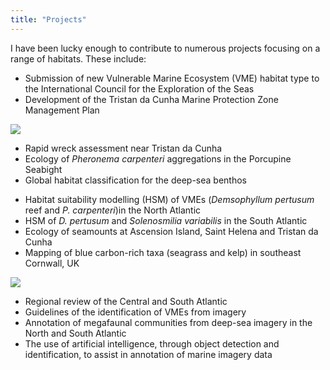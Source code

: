 ```yaml
---
title: "Projects"
---
```


:::{.grid}

:::{.g-col-6}
I have been lucky enough to contribute to numerous projects focusing on a range of habitats. These include:

* Submission of new Vulnerable Marine Ecosystem (VME) habitat type to the International Council for the Exploration of the Seas
* Development of the Tristan da Cunha Marine Protection Zone Management Plan
:::

:::{.g-col-6}
![](Images/StHelena.jpeg)
:::

:::

* Rapid wreck assessment near Tristan da Cunha
* Ecology of *Pheronema carpenteri* aggregations in the Porcupine Seabight
* Global habitat classification for the deep-sea benthos

:::{.grid}

:::{.g-col-6}
* Habitat suitability modelling (HSM) of VMEs (*Demsophyllum pertusum* reef and *P. carpenteri*)in the North Atlantic 
* HSM of *D. pertusum* and *Solenosmilia variabilis*  in the South Atlantic
* Ecology of seamounts at Ascension Island, Saint Helena and Tristan da Cunha
* Mapping of blue carbon-rich taxa (seagrass and kelp) in southeast Cornwall, UK
:::

:::{.g-col-6}
![](Images/StHelena_diving.jpeg)
:::

:::

* Regional review of the Central and South Atlantic 
* Guidelines of the identification of VMEs from imagery
* Annotation of megafaunal communities from deep-sea imagery in the North and South Atlantic
* The use of artificial intelligence, through object detection and identification, to assist in annotation of marine imagery data
